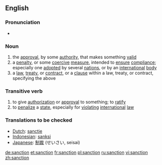{{wikipedia}}

==English==

===Pronunciation===
*{{audio|en-us-sanction.ogg|Audio (US)}}

===Noun===
{{en-noun}}
# the [[approval]], by some [[authority]], that makes something [[valid]]
# a [[penalty]], or some [[coercive]] [[measure]], intended to [[ensure]] [[compliance]]; especially one [[adopted]] by several [[nation]]s, or by an [[international]] [[body]]
# a [[law]], [[treaty]], or [[contract]], or a [[clause]] within a law, treaty, or contract, specifying the above

===Transitive verb===
{{en-verb}}
# to give [[authorization]] or [[approval]] to something; to [[ratify]]
# to [[penalize]] a [[state]], especially for [[violating]] [[international]] [[law]]

===Translations to be checked===
*[[Dutch]]: [[sanctie]]
*[[Indonesian]]: [[sanksi]]
*[[Japanese]]: [[制裁]] (せいさい, seisai)

[[de:sanction]]
[[et:sanction]]
[[fr:sanction]]
[[pl:sanction]]
[[ru:sanction]]
[[vi:sanction]]
[[zh:sanction]]